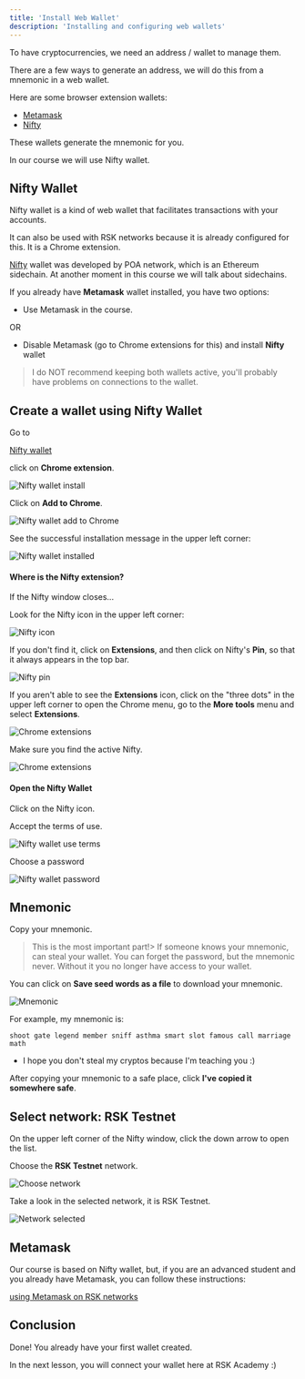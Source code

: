 ```yaml
---
title: 'Install Web Wallet'
description: 'Installing and configuring web wallets'
---
```


To have cryptocurrencies, we need an address / wallet to manage them.

There are a few ways to generate an address,
we will do this from a mnemonic in a web wallet.

Here are some browser extension wallets:

- [Metamask](https://metamask.io/)
- [Nifty](https://www.poa.network/for-users/nifty-wallet)

These wallets generate the mnemonic for you.

In our course we will use Nifty wallet.

## Nifty Wallet

Nifty wallet is a kind of web wallet that facilitates transactions with your accounts.

It can also be used with RSK networks because it is already configured for this.
It is a Chrome extension.

[Nifty](https://www.poa.network/for-users/nifty-wallet) wallet
was developed by POA network, which is an Ethereum sidechain.
At another moment in this course we will talk about sidechains.

If you already have **Metamask** wallet installed, you have two options:

- Use Metamask in the course.

OR

- Disable Metamask (go to Chrome extensions for this) and install **Nifty** wallet

> I do NOT recommend keeping both wallets active,
> you'll probably have problems on connections to the wallet.

## Create a wallet using Nifty Wallet

Go to

[Nifty wallet](https://www.poa.network/for-users/nifty-wallet)

click on **Chrome extension**.

![Nifty wallet install](/img/courses/dev/01/install-web-wallet/image-10.png)

Click on **Add to Chrome**.

![Nifty wallet add to Chrome](/img/courses/dev/01/install-web-wallet/image-11.png)

See the successful installation message in the upper left corner:

![Nifty wallet installed](/img/courses/dev/01/install-web-wallet/image-12.png)

#### Where is the Nifty extension?

If the Nifty window closes...

Look for the Nifty icon in the upper left corner:

![Nifty icon](/img/courses/dev/01/install-web-wallet/image-18.png)

If you don't find it, click on **Extensions**,
and then click on Nifty's **Pin**, so that it always appears in the top bar.

![Nifty pin](/img/courses/dev/01/install-web-wallet/image-19.png)

If you aren't able to see the **Extensions** icon,
click on the "three dots" in the upper left corner to open the Chrome menu,
go to the **More tools** menu and select **Extensions**.

![Chrome extensions](/img/courses/dev/01/install-web-wallet/image-20.png)

Make sure you find the active Nifty.

![Chrome extensions](/img/courses/dev/01/install-web-wallet/image-21.png)

#### Open the Nifty Wallet

Click on the Nifty icon.

Accept the terms of use.

![Nifty wallet use terms](/img/courses/dev/01/install-web-wallet/image-13.png)

Choose a password

![Nifty wallet password](/img/courses/dev/01/install-web-wallet/image-14.png)

## Mnemonic

Copy your mnemonic.

> This is the most important part!>
> If someone knows your mnemonic, can steal your wallet.
> You can forget the password, but the mnemonic never.
> Without it you no longer have access to your wallet.

You can click on **Save seed words as a file** to download your mnemonic.

![Mnemonic](/img/courses/dev/01/install-web-wallet/image-15.png)

For example, my mnemonic is:

```
shoot gate legend member sniff asthma smart slot famous call marriage math
```

- I hope you don't steal my cryptos because I'm teaching you :)

After copying your mnemonic to a safe place,
click **I've copied it somewhere safe**.

## Select network: RSK Testnet

On the upper left corner of the Nifty window,
click the down arrow to open the list.

Choose the **RSK Testnet** network.

![Choose network](/img/courses/dev/01/install-web-wallet/image-16.png)

Take a look in the selected network, it is RSK Testnet.

![Network selected](/img/courses/dev/01/install-web-wallet/image-17.png)

## Metamask

Our course is based on Nifty wallet, but,
if you are an advanced student and you already have Metamask,
you can follow these instructions:

[using Metamask on RSK networks](https://developers.rsk.co/wallet/use/metamask/)

## Conclusion

Done!
You already have your first wallet created.

In the next lesson, you will connect your wallet here at RSK Academy :)
